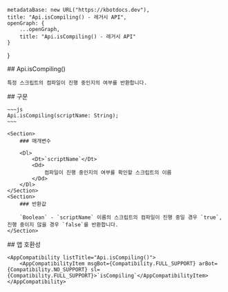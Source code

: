 
    metadataBase: new URL("https://kbotdocs.dev"),
    title: "Api.isCompiling() - 레거시 API",
    openGraph: {
        ...openGraph,
        title: "Api.isCompiling() - 레거시 API"
    }
}

<Section>
    ## Api.isCompiling()

    특정 스크립트의 컴파일이 진행 중인지의 여부를 반환합니다.
</Section>
<Section>
    ## 구문

    ~~~js
    Api.isCompiling(scriptName: String);
    ~~~

    <Section>
        ### 매개변수

        <Dl>
            <Dt>`scriptName`</Dt>
            <Dd>
                컴파일이 진행 중인지의 여부를 확인할 스크립트의 이름
            </Dd>
        </Dl>
    </Section>
    <Section>
        ### 반환값

        `Boolean` - `scriptName` 이름의 스크립트의 컴파일이 진행 중일 경우 `true`, 진행 중이지 않을 경우 `false`를 반환합니다.
    </Section>
</Section>
<Section>
    ## 앱 호환성

    <AppCompatibility listTitle="Api.isCompiling()">
        <AppCompatibilityItem msgBot={Compatibility.FULL_SUPPORT} arBot={Compatibility.NO_SUPPORT} sl={Compatibility.FULL_SUPPORT}>`isCompiling`</AppCompatibilityItem>
    </AppCompatibility>
</Section>